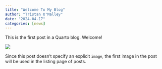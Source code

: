 ```yaml
---
title: "Welcome To My Blog"
author: "Tristan O'Malley"
date: "2024-04-17"
categories: [news]
---
```


This is the first post in a Quarto blog. Welcome!

![](thumbnail.jpg)

Since this post doesn't specify an explicit `image`, the first image in the post will be used in the listing page of posts.
